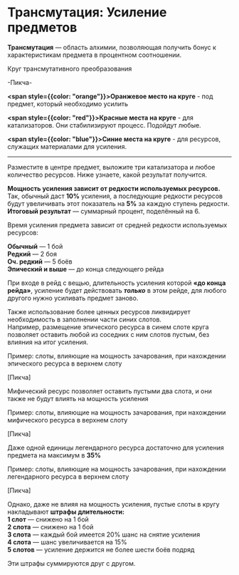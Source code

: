 # Трансмутация: Усиление предметов

**Трансмутация** — область алхимии, позволяющая получить бонус к характеристикам предмета в процентном соотношении.

Круг трансмутативного преобразования

-Пикча-

**<span style={{color: "orange"}}>Оранжевое</span> место на круге** - под предмет, который необходимо усилить

**<span style={{color: "red"}}>Красные</span> места на круге** - для катализаторов. Они стабилизируют процесс. Подойдут любые.

**<span style={{color: "blue"}}>Синие</span> места на круге** - для ресурсов, служащих материалами для усиления.

---
Разместите в центре предмет, выложите три катализатора и любое количество ресурсов. Ниже узнаете, какой результат получится.

**Мощность усиления зависит от редкости используемых ресурсов.**  
Так, обычный даст **10%** усиления, а последующие редкости ресурсов будут увеличивать этот показатель на **5%** за
каждую ступень редкости.  
**Итоговый результат** — суммарный процент, поделённый на 6.

Время усиления предмета зависит от средней редкости используемых ресурсов:

**Обычный** — 1 бой  
**Редкий** — 2 боя  
**Оч. редкий** — 5 боёв  
**Эпический и выше** — до конца следующего рейда

При входе в рейд с вещью, длительность усиления которой **«до конца рейда»**, усиление будет действовать **_только_**
в этом рейде, для любого другого нужно усиливать предмет заново.

Также использование более ценных ресурсов ликвидирует необходимость в заполнении части синих слотов.  
Например, размещение эпического ресурса в синем слоте круга позволяет оставить любой из соседних с ним слотов пустым, без влияния на итог усиления.

Пример: слоты, влияющие на мощность зачарования, при нахождении эпического ресурса в верхнем слоту

[Пикча]

Мифический ресурс позволяет оставить пустыми два слота, и они также не будут влиять на мощность усиления

Пример: слоты, влияющие на мощность зачарования, при нахождении мифического ресурса в верхнем слоту

[Пикча]

Даже одной единицы легендарного ресурса достаточно для усиления предмета на максимум в **35%**

Пример: слоты, влияющие на мощность зачарования, при нахождении легендарного ресурса в верхнем слоту

[Пикча]

Однако, даже не влияя на мощность усиления, пустые слоты в кругу накладывают **штрафы длительности:**  
**1 слот** — снижено на 1 бой  
**2 слота** — снижено на 1 бой  
**3 слота** — каждый бой имеется 20% шанс на снятие усиления  
**4 слота** — шанс увеличивается на 15%  
**5 слотов** — усиление держится не более шести боёв подряд  

Эти штрафы суммируются друг с другом.